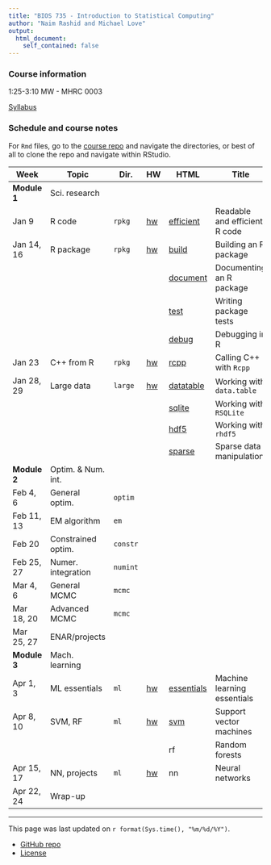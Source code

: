 ```yaml
---
title: "BIOS 735 - Introduction to Statistical Computing"
author: "Naim Rashid and Michael Love"
output: 
  html_document:
    self_contained: false
---
```


### Course information

1:25-3:10 MW - MHRC 0003

[Syllabus](syllabus.html)

### Schedule and course notes

For `Rmd` files, go to the
[course repo](https://github.com/biodatascience/statcomp_src) and navigate the
directories, or best of all to clone the repo and navigate within RStudio. 

| Week | Topic | Dir. | HW | HTML | Title |
|------|-------|------|----|------|-------|
| **Module 1**   | Sci. research | | | | |
| Jan 9      | R code | `rpkg` | [hw](#) | [efficient](rpkg/efficient.html) | Readable and efficient R code |
| Jan 14, 16 | R package | `rpkg` | [hw](#) | [build](rpkg/build.html) | Building an R package |
| | | | | [document](rpkg/document.html) | Documenting an R package |
| | | | | [test](rpkg/test.html) | Writing package tests |
| | | | | [debug](rpkg/debug.html) | Debugging in R |
| Jan 23     | C++ from R | `rpkg` | [hw](#) | [rcpp](rpkg/rcpp.html) | Calling C++ with `Rcpp` |
| Jan 28, 29 | Large data | `large` | [hw](#) | [datatable](large/datatable.html) | Working with `data.table` |
| | | | | [sqlite](large/sqlite.html) | Working with `RSQLite` |
| | | | | [hdf5](large/hdf5.html) | Working with `rhdf5` |
| | | | | [sparse](large/sparse.html) | Sparse data manipulation |
| **Module 2**   | Optim. & Num. int. | | | | |
| Feb 4, 6   | General optim. | `optim` | | | |
| Feb 11, 13 | EM algorithm | `em` | | | |
| Feb 20     | Constrained optim. | `constr` | | | |
| Feb 25, 27 | Numer. integration | `numint` | | | |
| Mar 4, 6   | General MCMC | `mcmc` | | | |
| Mar 18, 20 | Advanced MCMC | `mcmc` | | | |
| Mar 25, 27 | ENAR/projects | | | | |
| **Module 3** | Mach. learning | | | | |
| Apr 1, 3   | ML essentials | `ml` | [hw](#) | [essentials](ml/essentials.html) | Machine learning essentials |
| Apr 8, 10  | SVM, RF | `ml` | [hw](#) | [svm](ml/svm.html) | Support vector machines |
| | | | | rf | Random forests |
| Apr 15, 17 | NN, projects | `ml` | [hw](#) | nn | Neural networks |
| Apr 22, 24 | Wrap-up | | | | |

---

This page was last updated on `r format(Sys.time(), "%m/%d/%Y")`. 

* [GitHub repo](https://github.com/biodatascience/statcomp_src)
* [License](https://github.com/biodatascience/statcomp_src/blob/master/LICENSE)
